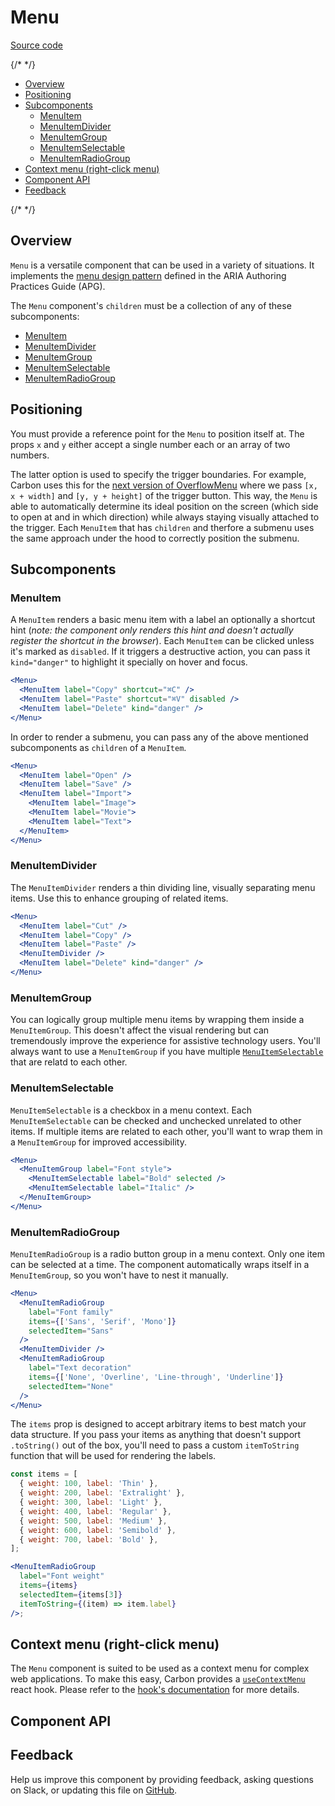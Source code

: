 
# Menu

[Source code](https://github.com/carbon-design-system/carbon/tree/main/packages/react/src/components/Menu)

{/* <!-- START doctoc generated TOC please keep comment here to allow auto update --> <!-- DON'T EDIT THIS SECTION, INSTEAD RE-RUN doctoc TO UPDATE --> */}

- [Overview](#overview)
- [Positioning](#positioning)
- [Subcomponents](#subcomponents)
  - [MenuItem](#menuitem)
  - [MenuItemDivider](#menuitemdivider)
  - [MenuItemGroup](#menuitemgroup)
  - [MenuItemSelectable](#menuitemselectable)
  - [MenuItemRadioGroup](#menuitemradiogroup)
- [Context menu (right-click menu)](#context-menu-right-click-menu)
- [Component API](#component-api)
- [Feedback](#feedback)

{/* <!-- END doctoc generated TOC please keep comment here to allow auto update --> */}

## Overview

`Menu` is a versatile component that can be used in a variety of situations. It
implements the
[menu design pattern](https://www.w3.org/WAI/ARIA/apg/patterns/menubar/) defined
in the ARIA Authoring Practices Guide (APG).

The `Menu` component's `children` must be a collection of any of these
subcomponents:

- [MenuItem](#menuitem)
- [MenuItemDivider](#menuitemdivider)
- [MenuItemGroup](#menuitemgroup)
- [MenuItemSelectable](#menuitemselectable)
- [MenuItemRadioGroup](#menuitemradiogroup)

## Positioning

You must provide a reference point for the `Menu` to position itself at. The
props `x` and `y` either accept a single number each or an array of two numbers.

The latter option is used to specify the trigger boundaries. For example, Carbon
uses this for the
[next version of OverflowMenu](/story/experimental-feature-flags-overflowmenu--overflow-menu)
where we pass `[x, x + width]` and `[y, y + height]` of the trigger button. This
way, the `Menu` is able to automatically determine its ideal position on the
screen (which side to open at and in which direction) while always staying
visually attached to the trigger. Each `MenuItem` that has `children` and
therfore a submenu uses the same approach under the hood to correctly position
the submenu.

## Subcomponents

### MenuItem

A `MenuItem` renders a basic menu item with a label an optionally a shortcut
hint (_note: the component only renders this hint and doesn't actually register
the shortcut in the browser_). Each `MenuItem` can be clicked unless it's marked
as `disabled`. If it triggers a destructive action, you can pass it
`kind="danger"` to highlight it specially on hover and focus.

```jsx
<Menu>
  <MenuItem label="Copy" shortcut="⌘C" />
  <MenuItem label="Paste" shortcut="⌘V" disabled />
  <MenuItem label="Delete" kind="danger" />
</Menu>
```

In order to render a submenu, you can pass any of the above mentioned
subcomponents as `children` of a `MenuItem`.

```jsx
<Menu>
  <MenuItem label="Open" />
  <MenuItem label="Save" />
  <MenuItem label="Import">
    <MenuItem label="Image">
    <MenuItem label="Movie">
    <MenuItem label="Text">
  </MenuItem>
</Menu>
```

### MenuItemDivider

The `MenuItemDivider` renders a thin dividing line, visually separating menu
items. Use this to enhance grouping of related items.

```jsx
<Menu>
  <MenuItem label="Cut" />
  <MenuItem label="Copy" />
  <MenuItem label="Paste" />
  <MenuItemDivider />
  <MenuItem label="Delete" kind="danger" />
</Menu>
```

### MenuItemGroup

You can logically group multiple menu items by wrapping them inside a
`MenuItemGroup`. This doesn't affect the visual rendering but can tremendously
improve the experience for assistive technology users. You'll always want to use
a `MenuItemGroup` if you have multiple
[`MenuItemSelectable`](#menuitemselectable) that are relatd to each other.

### MenuItemSelectable

`MenuItemSelectable` is a checkbox in a menu context. Each `MenuItemSelectable`
can be checked and unchecked unrelated to other items. If multiple items are
related to each other, you'll want to wrap them in a `MenuItemGroup` for
improved accessibility.

```jsx
<Menu>
  <MenuItemGroup label="Font style">
    <MenuItemSelectable label="Bold" selected />
    <MenuItemSelectable label="Italic" />
  </MenuItemGroup>
</Menu>
```

### MenuItemRadioGroup

`MenuItemRadioGroup` is a radio button group in a menu context. Only one item
can be selected at a time. The component automatically wraps itself in a
`MenuItemGroup`, so you won't have to nest it manually.

```jsx
<Menu>
  <MenuItemRadioGroup
    label="Font family"
    items={['Sans', 'Serif', 'Mono']}
    selectedItem="Sans"
  />
  <MenuItemDivider />
  <MenuItemRadioGroup
    label="Text decoration"
    items={['None', 'Overline', 'Line-through', 'Underline']}
    selectedItem="None"
  />
</Menu>
```

The `items` prop is designed to accept arbitrary items to best match your data
structure. If you pass your items as anything that doesn't support `.toString()`
out of the box, you'll need to pass a custom `itemToString` function that will
be used for rendering the labels.

```jsx
const items = [
  { weight: 100, label: 'Thin' },
  { weight: 200, label: 'Extralight' },
  { weight: 300, label: 'Light' },
  { weight: 400, label: 'Regular' },
  { weight: 500, label: 'Medium' },
  { weight: 600, label: 'Semibold' },
  { weight: 700, label: 'Bold' },
];

<MenuItemRadioGroup
  label="Font weight"
  items={items}
  selectedItem={items[3]}
  itemToString={(item) => item.label}
/>;
```

## Context menu (right-click menu)

The `Menu` component is suited to be used as a context menu for complex web
applications. To make this easy, Carbon provides a
[`useContextMenu`](/story/hooks-usecontextmenu--use-context-menu) react hook.
Please refer to the
[hook's documentation](/docs/hooks-usecontextmenu--use-context-menu) for more
details.

## Component API

<ArgsTable />

## Feedback

Help us improve this component by providing feedback, asking questions on Slack,
or updating this file on
[GitHub](https://github.com/carbon-design-system/carbon/edit/main/packages/react/src/components/Menu/Menu.mdx).
